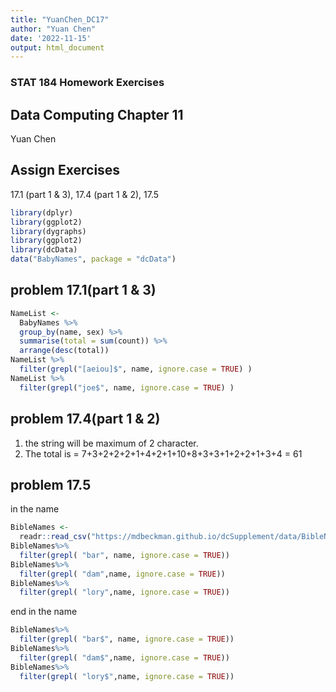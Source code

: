 ```yaml
---
title: "YuanChen_DC17"
author: "Yuan Chen"
date: '2022-11-15'
output: html_document
---
```

### STAT 184 Homework Exercises

##  Data Computing Chapter 11

Yuan Chen

##  Assign Exercises 

17.1 (part 1 & 3), 17.4 (part 1 & 2),  17.5

```r
library(dplyr)
library(ggplot2)
library(dygraphs)
library(ggplot2)
library(dcData)
data("BabyNames", package = "dcData")
```
## problem 17.1(part 1 & 3)

```r
NameList <- 
  BabyNames %>% 
  group_by(name, sex) %>%
  summarise(total = sum(count)) %>%
  arrange(desc(total)) 
NameList %>% 
  filter(grepl("[aeiou]$", name, ignore.case = TRUE) ) 
NameList %>% 
  filter(grepl("joe$", name, ignore.case = TRUE) ) 
```


## problem 17.4(part 1 & 2)
1. the string will be maximum of 2 character.
2. The total is  = 7+3+2+2+2+1+4+2+1+10+8+3+3+1+2+2+1+3+4 = 61


## problem 17.5
in the name
```r
BibleNames <- 
  readr::read_csv("https://mdbeckman.github.io/dcSupplement/data/BibleNames.csv")
BibleNames%>%
  filter(grepl( "bar", name, ignore.case = TRUE))
BibleNames%>%
  filter(grepl( "dam",name, ignore.case = TRUE))
BibleNames%>%
  filter(grepl( "lory",name, ignore.case = TRUE))
```
end in the name
```r
BibleNames%>%
  filter(grepl( "bar$", name, ignore.case = TRUE))
BibleNames%>%
  filter(grepl( "dam$",name, ignore.case = TRUE))
BibleNames%>%
  filter(grepl( "lory$",name, ignore.case = TRUE))
```







